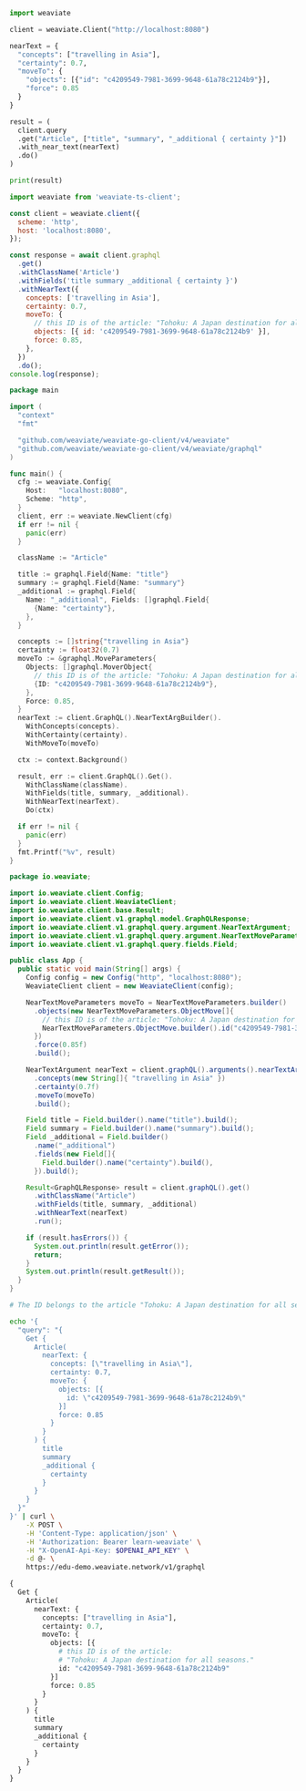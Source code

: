 

<Tabs groupId="languages">
<TabItem value="py" label="Python Client v4">
  <FilteredTextBlock
    text={PyCode}
    startMarker="START GraphQLnearText2"
    endMarker="END GraphQLnearText2"
    language="py"
  />
</TabItem>
<TabItem value="py3" label="Python Client v3">

```python
import weaviate

client = weaviate.Client("http://localhost:8080")

nearText = {
  "concepts": ["travelling in Asia"],
  "certainty": 0.7,
  "moveTo": {
    "objects": [{"id": "c4209549-7981-3699-9648-61a78c2124b9"}],
    "force": 0.85
  }
}

result = (
  client.query
  .get("Article", ["title", "summary", "_additional { certainty }"])
  .with_near_text(nearText)
  .do()
)

print(result)
```

</TabItem>
<TabItem value="js" label="JS/TS Client v2">

```js
import weaviate from 'weaviate-ts-client';

const client = weaviate.client({
  scheme: 'http',
  host: 'localhost:8080',
});

const response = await client.graphql
  .get()
  .withClassName('Article')
  .withFields('title summary _additional { certainty }')
  .withNearText({
    concepts: ['travelling in Asia'],
    certainty: 0.7,
    moveTo: {
      // this ID is of the article: "Tohoku: A Japan destination for all seasons."
      objects: [{ id: 'c4209549-7981-3699-9648-61a78c2124b9' }],
      force: 0.85,
    },
  })
  .do();
console.log(response);
```

</TabItem>
<TabItem value="go" label="Go">

```go
package main

import (
  "context"
  "fmt"

  "github.com/weaviate/weaviate-go-client/v4/weaviate"
  "github.com/weaviate/weaviate-go-client/v4/weaviate/graphql"
)

func main() {
  cfg := weaviate.Config{
    Host:   "localhost:8080",
    Scheme: "http",
  }
  client, err := weaviate.NewClient(cfg)
  if err != nil {
    panic(err)
  }

  className := "Article"

  title := graphql.Field{Name: "title"}
  summary := graphql.Field{Name: "summary"}
  _additional := graphql.Field{
    Name: "_additional", Fields: []graphql.Field{
      {Name: "certainty"},
    },
  }

  concepts := []string{"travelling in Asia"}
  certainty := float32(0.7)
  moveTo := &graphql.MoveParameters{
    Objects: []graphql.MoverObject{
	  // this ID is of the article: "Tohoku: A Japan destination for all seasons."
      {ID: "c4209549-7981-3699-9648-61a78c2124b9"},
    },
    Force: 0.85,
  }
  nearText := client.GraphQL().NearTextArgBuilder().
    WithConcepts(concepts).
    WithCertainty(certainty).
    WithMoveTo(moveTo)

  ctx := context.Background()

  result, err := client.GraphQL().Get().
    WithClassName(className).
    WithFields(title, summary, _additional).
    WithNearText(nearText).
    Do(ctx)

  if err != nil {
    panic(err)
  }
  fmt.Printf("%v", result)
}
```

</TabItem>
<TabItem value="java" label="Java">

```java
package io.weaviate;

import io.weaviate.client.Config;
import io.weaviate.client.WeaviateClient;
import io.weaviate.client.base.Result;
import io.weaviate.client.v1.graphql.model.GraphQLResponse;
import io.weaviate.client.v1.graphql.query.argument.NearTextArgument;
import io.weaviate.client.v1.graphql.query.argument.NearTextMoveParameters;
import io.weaviate.client.v1.graphql.query.fields.Field;

public class App {
  public static void main(String[] args) {
    Config config = new Config("http", "localhost:8080");
    WeaviateClient client = new WeaviateClient(config);

    NearTextMoveParameters moveTo = NearTextMoveParameters.builder()
      .objects(new NearTextMoveParameters.ObjectMove[]{
        // this ID is of the article: "Tohoku: A Japan destination for all seasons."
        NearTextMoveParameters.ObjectMove.builder().id("c4209549-7981-3699-9648-61a78c2124b9").build()
      })
      .force(0.85f)
      .build();

    NearTextArgument nearText = client.graphQL().arguments().nearTextArgBuilder()
      .concepts(new String[]{ "travelling in Asia" })
      .certainty(0.7f)
      .moveTo(moveTo)
      .build();

    Field title = Field.builder().name("title").build();
    Field summary = Field.builder().name("summary").build();
    Field _additional = Field.builder()
      .name("_additional")
      .fields(new Field[]{
        Field.builder().name("certainty").build(),
      }).build();

    Result<GraphQLResponse> result = client.graphQL().get()
      .withClassName("Article")
      .withFields(title, summary, _additional)
      .withNearText(nearText)
      .run();

    if (result.hasErrors()) {
      System.out.println(result.getError());
      return;
    }
    System.out.println(result.getResult());
  }
}
```

</TabItem>
<TabItem value="curl" label="Curl">

```bash
# The ID belongs to the article "Tohoku: A Japan destination for all seasons."

echo '{
  "query": "{
    Get {
      Article(
        nearText: {
          concepts: [\"travelling in Asia\"],
          certainty: 0.7,
          moveTo: {
            objects: [{
              id: \"c4209549-7981-3699-9648-61a78c2124b9\"
            }]
            force: 0.85
          }
        }
      ) {
        title
        summary
        _additional {
          certainty
        }
      }
    }
  }"
}' | curl \
    -X POST \
    -H 'Content-Type: application/json' \
    -H 'Authorization: Bearer learn-weaviate' \
    -H "X-OpenAI-Api-Key: $OPENAI_API_KEY" \
    -d @- \
    https://edu-demo.weaviate.network/v1/graphql
```

</TabItem>
<TabItem value="graphql" label="GraphQL">

```graphql
{
  Get {
    Article(
      nearText: {
        concepts: ["travelling in Asia"],
        certainty: 0.7,
        moveTo: {
          objects: [{
            # this ID is of the article:
            # "Tohoku: A Japan destination for all seasons."
            id: "c4209549-7981-3699-9648-61a78c2124b9"
          }]
          force: 0.85
        }
      }
    ) {
      title
      summary
      _additional {
        certainty
      }
    }
  }
}
```

</TabItem>
</Tabs>
